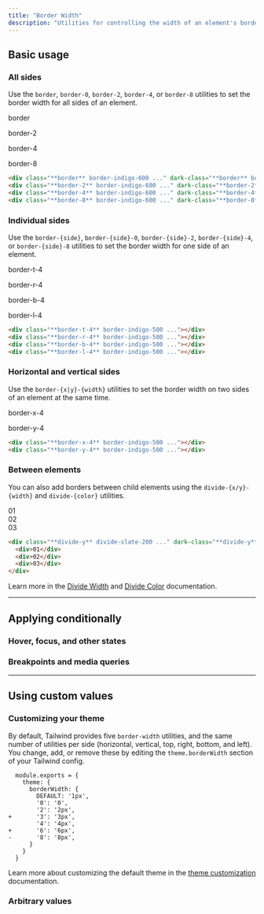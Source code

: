 ```yaml
---
title: "Border Width"
description: "Utilities for controlling the width of an element's borders."
---
```




## Basic usage

### All sides

Use the `border`, `border-0`, `border-2`, `border-4`, or `border-8` utilities to set the border width for all sides of an element.

<Example>
  <div class="flex flex-col sm:flex-row items-center justify-around gap-4 text-white text-sm text-center font-bold leading-6">
    <div class="flex flex-col items-center shrink-0">
      <p class="font-medium text-sm text-slate-500 font-mono text-center mb-3 dark:text-slate-400">border</p>
      <div class="p-4 shadow-sm bg-white dark:bg-slate-900 w-16 h-16 border-indigo-600 dark:border-teal-500 border"></div>
    </div>
    <div class="flex flex-col items-center shrink-0">
      <p class="font-medium text-sm text-slate-500 font-mono text-center mb-3 dark:text-slate-400">border-2</p>
      <div class="p-4 shadow-sm bg-white dark:bg-slate-900 w-16 h-16 border-indigo-600 dark:border-teal-500 border-2"></div>
    </div>
    <div class="flex flex-col items-center shrink-0">
      <p class="font-medium text-sm text-slate-500 font-mono text-center mb-3 dark:text-slate-400">border-4</p>
      <div class="p-4 shadow-sm bg-white dark:bg-slate-900 w-16 h-16 border-indigo-600 dark:border-teal-500 border-4"></div>
    </div>
    <div class="flex flex-col items-center shrink-0">
      <p class="font-medium text-sm text-slate-500 font-mono text-center mb-3 dark:text-slate-400">border-8</p>
      <div class="p-4 shadow-sm bg-white dark:bg-slate-900 w-16 h-16 border-indigo-600 dark:border-teal-500 border-8"></div>
    </div>
  </div>
</Example>

```html
<div class="**border** border-indigo-600 ..." dark-class="**border** border-teal-500"></div>
<div class="**border-2** border-indigo-600 ..." dark-class="**border-2** border-teal-500"></div>
<div class="**border-4** border-indigo-600 ..." dark-class="**border-4** border-teal-500"></div>
<div class="**border-8** border-indigo-600 ..." dark-class="**border-8** border-teal-500"></div>
```

### Individual sides

Use the `border-{side}`, `border-{side}-0`, `border-{side}-2`, `border-{side}-4`, or `border-{side}-8` utilities to set the border width for one side of an element.

<Example>
  <div class="flex flex-col sm:flex-row items-center justify-around gap-4 text-white text-sm text-center font-bold leading-6">
    <div class="flex flex-col items-center shrink-0">
      <p class="font-medium text-sm text-slate-500 font-mono text-center mb-3 dark:text-slate-400">border-t-4</p>
      <div class="p-4 shadow-sm bg-white dark:bg-slate-900 ring-1 ring-slate-900/5 dark:ring-white/10 w-16 h-16 border-indigo-500 border-t-4"></div>
    </div>
    <div class="flex flex-col items-center shrink-0">
      <p class="font-medium text-sm text-slate-500 font-mono text-center mb-3 dark:text-slate-400">border-r-4</p>
      <div class="p-4 shadow-sm bg-white dark:bg-slate-900 ring-1 ring-slate-900/5 dark:ring-white/10 w-16 h-16 border-indigo-500 border-r-4"></div>
    </div>
    <div class="flex flex-col items-center shrink-0">
      <p class="font-medium text-sm text-slate-500 font-mono text-center mb-3 dark:text-slate-400">border-b-4</p>
      <div class="p-4 shadow-sm bg-white dark:bg-slate-900 ring-1 ring-slate-900/5 dark:ring-white/10 w-16 h-16 border-indigo-500 border-b-4"></div>
    </div>
    <div class="flex flex-col items-center shrink-0">
      <p class="font-medium text-sm text-slate-500 font-mono text-center mb-3 dark:text-slate-400">border-l-4</p>
      <div class="p-4 shadow-sm bg-white dark:bg-slate-900 ring-1 ring-slate-900/5 dark:ring-white/10 w-16 h-16 border-indigo-500 border-l-4"></div>
    </div>
  </div>
</Example>

```html
<div class="**border-t-4** border-indigo-500 ..."></div>
<div class="**border-r-4** border-indigo-500 ..."></div>
<div class="**border-b-4** border-indigo-500 ..."></div>
<div class="**border-l-4** border-indigo-500 ..."></div>
```

### Horizontal and vertical sides

Use the `border-{x|y}-{width}` utilities to set the border width on two sides of an element at the same time.

<Example>
  <div class="flex flex-col sm:flex-row items-center justify-around gap-4 text-white text-sm text-center font-bold leading-6">
    <div class="flex flex-col items-center shrink-0">
      <p class="font-medium text-sm text-slate-500 font-mono text-center mb-3 dark:text-slate-400">border-x-4</p>
      <div class="p-4 shadow-sm bg-white dark:bg-slate-900 ring-1 ring-slate-900/5 dark:ring-white/10 w-16 h-16 border-indigo-500 border-x-4"></div>
    </div>
    <div class="flex flex-col items-center shrink-0">
      <p class="font-medium text-sm text-slate-500 font-mono text-center mb-3 dark:text-slate-400">border-y-4</p>
      <div class="p-4 shadow-sm bg-white dark:bg-slate-900 ring-1 ring-slate-900/5 dark:ring-white/10 w-16 h-16 border-indigo-500 border-y-4"></div>
    </div>
  </div>
</Example>

```html
<div class="**border-x-4** border-indigo-500 ..."></div>
<div class="**border-y-4** border-indigo-500 ..."></div>
```

### Between elements

You can also add borders between child elements using the `divide-{x/y}-{width}` and `divide-{color}` utilities.

<Example p="none">
  <div class="flex flex-col divide-y divide-slate-200 dark:divide-slate-700 font-mono text-white text-sm text-center font-bold leading-6 shadow-lg overflow-hidden max-w-sm mx-auto">
    <div class="p-4 text-slate-400 bg-white dark:bg-slate-800">01</div>
    <div class="p-4 text-slate-400 bg-white dark:bg-slate-800">02</div>
    <div class="p-4 text-slate-400 bg-white dark:bg-slate-800">03</div>
  </div>
</Example>

```html
<div class="**divide-y** divide-slate-200 ..." dark-class="**divide-y** divide-slate-700 ...">
  <div>01</div>
  <div>02</div>
  <div>03</div>
</div>
```

Learn more in the [Divide Width](/docs/divide-width) and [Divide Color](/docs/divide-color) documentation.

---

## <Heading ignore>Applying conditionally</Heading>

### <Heading ignore>Hover, focus, and other states</Heading>

<HoverFocusAndOtherStates defaultClass="border-2" featuredClass="border-t-4" />

### <Heading ignore>Breakpoints and media queries</Heading>

<BreakpointsAndMediaQueries defaultClass="border-2" featuredClass="border-t-4" />

---

## Using custom values

### Customizing your theme

By default, Tailwind provides five `border-width` utilities, and the same number of utilities per side (horizontal, vertical, top, right, bottom, and left). You change, add, or remove these by editing the `theme.borderWidth` section of your Tailwind config.

```diff-js tailwind.config.js
  module.exports = {
    theme: {
      borderWidth: {
        DEFAULT: '1px',
        '0': '0',
        '2': '2px',
+       '3': '3px',
        '4': '4px',
+       '6': '6px',
-       '8': '8px',
      }
    }
  }
```

Learn more about customizing the default theme in the [theme customization](/docs/theme#customizing-the-default-theme) documentation.

### Arbitrary values

<ArbitraryValues property="border-{side}-{width}" featuredClass="border-t-[3px]" />
